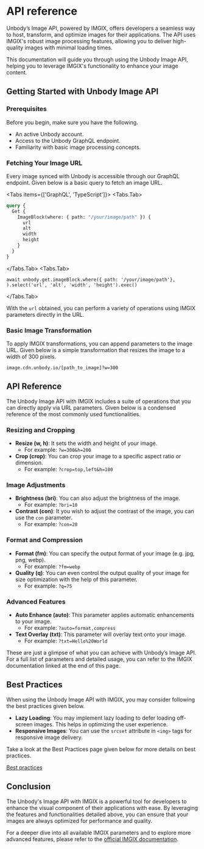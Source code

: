 
# API reference

Unbody’s Image API, powered by IMGIX, offers developers a seamless way to host, transform, and optimize images for their applications. The API uses IMGIX's robust image processing features, allowing you to deliver high-quality images with minimal loading times.

This documentation will guide you through using the Unbody Image API, helping you to leverage IMGIX's functionality to enhance your image content.

## Getting Started with Unbody Image API

### Prerequisites

Before you begin, make sure you have the following.

- An active Unbody account.
- Access to the Unbody GraphQL endpoint.
- Familiarity with basic image processing concepts.

### Fetching Your Image URL

Every image synced with Unbody is accessible through our GraphQL endpoint. Given below is a basic query to fetch an image URL.

<Tabs items={['GraphQL', 'TypeScript']}>
<Tabs.Tab>
```graphql copy
query {
  Get {
    ImageBlock(where: { path: "/your/image/path" }) {
      url
      alt
      width
      height
    }
  }
}
```
</Tabs.Tab>
<Tabs.Tab>
```tsx
await unbody.get.imageBlock.where({ path: '/your/image/path'},  ).select('url', 'alt', 'width', 'height').exec()
```
</Tabs.Tab>
</Tabs>

With the `url` obtained, you can perform a variety of operations using IMGIX parameters directly in the URL.

### Basic Image Transformation

To apply IMGIX transformations, you can append parameters to the image URL. Given below is a simple transformation that resizes the image to a width of 300 pixels.

```
image.cdn.unbody.io/[path_to_image]?w=300
```

## API Reference

The Unbody Image API with IMGIX includes a suite of operations that you can directly apply via URL parameters. Given below is a condensed reference of the most commonly used functionalities.

### Resizing and Cropping

- **Resize (w, h)**: It sets the width and height of your image.
  - For example: `?w=300&h=200`
- **Crop (crop)**: You can crop your image to a specific aspect ratio or dimension.
  - For example: `?crop=top,left&h=100`

### Image Adjustments

- **Brightness (bri)**: You can also adjust the brightness of the image.
  - For example: `?bri=10`
- **Contrast (con)**: It you wish to adjust the contrast of the image, you can use the `con` parameter.
  - For example: `?con=20`

### Format and Compression

- **Format (fm)**: You can specify the output format of your image (e.g. jpg, png, webp).
  - For example: `?fm=webp`
- **Quality (q)**: You can even control the output quality of your image for size optimization with the help of this parameter.
  - For example: `?q=75`

### Advanced Features

- **Auto Enhance (auto)**: This parameter applies automatic enhancements to your image.
  - For example: `?auto=format,compress`
- **Text Overlay (txt)**: This parameter will overlay text onto your image.
  - For example: `?txt=Hello%20World`

These are just a glimpse of what you can achieve with Unbody’s Image API. For a full list of parameters and detailed usage, you can refer to the IMGIX documentation linked at the end of this page.

## Best Practices

When using the Unbody Image API with IMGIX, you may consider following the best practices given below.

- **Lazy Loading**: You may implement lazy loading to defer loading off-screen images. This helps in optimizing the user experience.
- **Responsive Images**: You can use the `srcset` attribute in `<img>` tags for responsive image delivery.

Take a look at the Best Practices page given below for more details on best practices.

[Best practices](/image-api/best-practices)

## Conclusion

The Unbody's Image API with IMGIX is a powerful tool for developers to enhance the visual component of their applications with ease. By leveraging the features and functionalities detailed above, you can ensure that your images are always optimized for performance and quality.

For a deeper dive into all available IMGIX parameters and to explore more advanced features, please refer to the [official IMGIX documentation](https://docs.imgix.com/apis).
